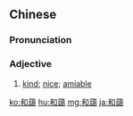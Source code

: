 {{also|和蔼}}
==Chinese==
{{zh-forms|s=和蔼}}

===Pronunciation===
{{zh-pron
|m=hé'ǎi
|c=wo4 oi2
|mn=hô-ài
|cat=a
}}

===Adjective===
{{zh-adj}}

# [[kind]]; [[nice]]; [[amiable]]

{{zh-cat|Advanced}}

[[ko:和藹]]
[[hu:和藹]]
[[mg:和藹]]
[[ja:和藹]]